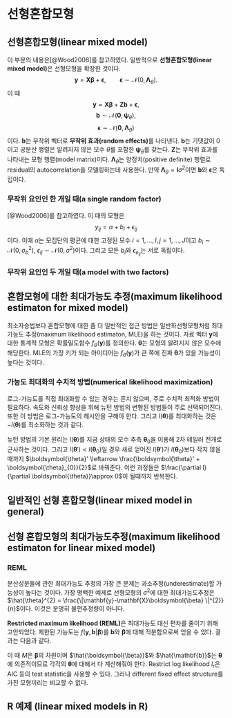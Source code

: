 # 선형혼합모형 {#lmm}

## 선형혼합모형(linear mixed model)

이 부분의 내용은[@Wood2006]를 참고하였다. 일반적으로 **선형혼합모형(linear mixed model)**은 선형모형을 확장한 것이다.
$$\mathbf{y}=\mathbf{X}\boldsymbol{\beta}+\boldsymbol{\epsilon}, \qquad{\boldsymbol{\epsilon}\sim\mathcal{N}(0,\boldsymbol{\Lambda}_{\theta})}.$$
이 때
$$\mathbf{y}=\mathbf{X}\boldsymbol{\beta}+\mathbf{Zb}+\boldsymbol{\epsilon},$$
$$\mathbf{b}\sim\mathcal{N}(\mathbf{0},\boldsymbol{\psi}_{\theta}),$$
$$\boldsymbol{\epsilon}\sim\mathcal{N}(\mathbf{0},\boldsymbol{\Lambda}_{\theta})$$
이다. $\mathbf{b}$는 무작위 벡터로 **무작위 효과(random effects)**를 나타낸다. $\mathbf{b}$는 기댓값이 0이고 공분산 행렬은 알려지지 않은 모수 $\theta$를 포함한 $\boldsymbol{\psi}_{\theta}$를 갖는다. $\mathbf{Z}$는 무작위 효과를 나타내는 모형 행렬(model matrix)이다. $\boldsymbol{\Lambda}_{\theta}$는 양정치(positive definite) 행렬로 residual의 autocorrelation을 모델링하는데 사용한다. 만약 $\boldsymbol{\Lambda}_{\theta}=\mathbf{I}\sigma^{2}$이면 $\mathbf{b}$와 $\boldsymbol{\epsilon}$은 독립이다.

### 무작위 요인인 한 개일 때(a single random factor)

[@Wood2006]를 참고하였다. 이 때의 모형은
$$y_{ij}=\alpha +b_{i}+\epsilon_{ij}$$
이다. 이때 $\alpha$는 모집단의 평균에 대한 고정된 모수 $i=1,\ldots, I, j=1,\ldots, J$이고 $b_{i}\sim\mathcal{N}(0,\sigma_{b}^{2})$, $\epsilon_{ij}\sim\mathcal{N}(0,\sigma^{2})$이다. 그리고 모든 $b_{i}$와 $\epsilon_{e}_{ij}$는 서로 독립이다.

### 무작위 요인인 두 개일 때(a model with two factors)

## 혼합모형에 대한 최대가능도 추정(maximum likelihood estimaton for mixed model)

최소자승법보다 혼합모형에 대한 좀 더 일반적인 접근 방법은 일반화선형모형처럼 최대가능도 추정(maximum likelihood estimaton, MLE)을 하는 것이다. 자료 벡터 $\mathbf{y}$에 대한 통계적 모형은 확률밀도함수 $f_{\theta}(\mathbf{y})$를 정의한다. $\boldsymbol{\theta}$는 모형의 알려지지 않은 모수에 해당한다. MLE의 가장 키가 되는 아이디어는 $f_{\theta}(\mathbf{y})$가 큰 쪽에 진짜 $\boldsymbol{\theta}$가 있을 가능성이 높다는 것이다.

### 가능도 최대화의 수치적 방법(numerical likelihood maximization)

로그-가능도를 직접 최대화할 수 있는 경우는 흔치 않으며, 주로 수치적 최적화 방법이 필요하다. 속도와 신뢰성 향상을 위해 뉴턴 방법의 변형된 방법들이 주로 선택되어진다. 또한 이 방법은 로그-가능도의 헤시안을 구해야 한다. 그리고 $l(\boldsymbol{\theta})$를 최대화하는 것은 $-l(\boldsymbol{\theta})$를 최소화하는 것과 같다.

뉴턴 방법의 기본 원리는 $l(\boldsymbol{\theta})$를 지금 상태의 모수 추측 $\boldsymbol{\theta}_{0}$을 이용해 2차 테일러 전개로 근사하는 것이다. 그리고 $l(\boldsymbol{\theta}')<l(\boldsymbol{\theta}_{0})$일 경우 새로 얻어진 $l(\boldsymbol{\theta}')$가 $l(\boldsymbol{\theta}_{0})$보다 작지 않을 때까지 $\boldsymbol{\theta}' \leftarrow \frac{\boldsymbol{\theta}' + \boldsymbol{\theta}_{0}}{2}$로 바꿔준다. 이런 과정들은 $\frac{\partial l}{\partial \boldsymbol{\theta}}\approx 0$이 될때까지 반복한다. 

## 일반적인 선형 혼합모형(linear mixed model in general)

## 선형 혼합모형의 최대가능도추정(maximum likelihood estimaton for linear mixed model)

### REML

분산성분들에 관한 최대가능도 추정의 가장 큰 문제는 과소추정(underestimate)할 가능성이 높다는 것이다. 가장 명백한 예제로 선형모형의 $\sigma^{2}$에 대한 최대가능도추정은 $\hat{\theta}^{2} = \frac{\|\mathbf{y}-\mathbf{X}\boldsymbol{\beta} \|^{2}}{n}$이다. 이것은 분명히 불편추정량이 아니다.

**Restricted maximum likelihood (REML)**은 최대가능도 대신 편차를 줄이기 위해 고안되었다. 제한된 가능도는 $f(\mathbf{y}, \mathbf{b}|\boldsymbol{\beta})$를 $\mathbf{b}$와 $\boldsymbol{\beta}$에 대해 적분함으로써 얻을 수 있다. 결과는 다음과 같다.

\begin{align*}
2l_{r}(\boldsymbol{\theta})&=-\|\mathbf{y}-\mathbf{X}\hat{\boldsymbol{\beta}}-\mathbf{Z}\hat{\mathbf{b}} \|_{\Lambda_{\theta}^{-1}}^2-\hat{\mathbf{b}}^{T}\boldsymbol{\psi}_{\theta}^{-1}\hat{\mathbf{b}}-\log|\boldsymbol{\Lambda}_{\theta}|-\log |\boldsymbol{\psi}_{\theta}|\\
&- \log
\begin{bmatrix}
\mathbf{Z}^{T}\boldsymbol{\Lambda}_{\theta}^{-1}\mathbf{Z}+\boldsymbol{\psi}_{\theta}^{-1} & \mathbf{Z}^{T}\boldsymbol{\Lambda}_{\theta}^{-1}\mathbf{X}\\
\mathbf{X}^{T}\boldsymbol{\Lambda}_{\theta}^{-1}\mathbf{Z} & \mathbf{X}^{T}\boldsymbol{\Lambda}_{\theta}^{-1}\mathbf{X}
\end{bmatrix}
-(n-M)\log(2\pi).
\end{align*}

이 때 $M$은 $\boldsymbol{\beta}$의 차원이며 $\hat{\boldsymbol{\beta}}$와 $\hat{\mathbf{b}}$는 $\boldsymbol{\theta}$에 의존적이므로 각각의 $\boldsymbol{\theta}$에 대해서 다 계산해줘야 한다. Restrict log likelihood $l_{r}$은 AIC 등의 test statistic을 사용할 수 있다. 그러나 different fixed effect structure를 가진 모형끼리는 비교할 수 없다.



## R 예제 (linear mixed models in R)




